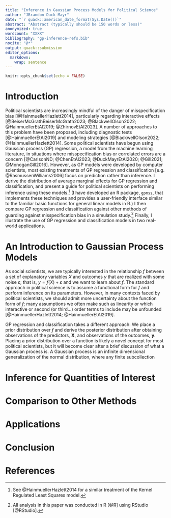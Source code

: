 ```yaml
---
title: "Inference in Gaussian Process Models for Political Science"
author: "JBrandon Duck-Mayr"
date: "`r quack::american_date_format(Sys.Date())`"
abstract: "Abstract (typically should be 150 words or less)"
anonymized: true
wordcount: "XXXX"
bibliography: "gp-inference-refs.bib"
nocite: "@*"
output: quack::submission
editor_options:
  markdown:
    wrap: sentence
---
```


```r
knitr::opts_chunk$set(echo = FALSE)
```

# Introduction

Political scientists are increasingly mindful of the danger of misspecification bias [@HainmuellerHazlett2014], particularly regarding interactive effects [@BeiserMcGrathBeiserMcGrath2023; @BlackwellOlson2022; @HainmuellerEtAl2019; @ZhirnovEtAl2023].
A number of approaches to this problem have been proposed, including diagnostic tests [@HainmuellerEtAl2019] and modeling strategies [@BlackwellOlson2022; @HainmuellerHazlett2014].
Some political scientists have begun using Gaussian process (GP) regression, a model from the machine learning literature, in situations where misspecification bias or correlated errors are a concern [@CarlsonND; @ChenEtAl2023; @DuckMayrEtAl2020; @Gill2021; @MonoganGill2016].
However, as GP models were developed by computer scientists, most existing treatments of GP regression and classification [e.g. @RasmussenWilliams2006] focus on prediction rather than inference.
I derive the distribution of average marginal effects for GP regression and classification, and present a guide for political scientists on performing inference using these models.[^1]
(I have developed an R package, `gpmss`, that implements these techniques and provides a user-friendly interface similar to the familiar basic functions for general linear models in R.)
I then compare GP regression and classification against other methods of guarding against misspecification bias in a simulation study.[^2]
Finally, I illustrate the use of GP regression and classification models in two real-world applications.

[^1]: See @HainmuellerHazlett2014 for a similar treatment of the Kernel Regulated Least Squares model.

[^2]: All analysis in this paper was conducted in R [@R] using RStudio [@RStudio].

<!-- Add a more detailed section on the problem(s) of misspecification bias
     (and correlated errors)? -->

# An Introduction to Gaussian Process Models

As social scientists, we are typically interested in the relationship $f$ between a set of explanatory variables $X$ and outcomes $y$ that are realized with some noise $\varepsilon$; that is, $y = f(X) + \varepsilon$ and we want to learn about $f$.
The standard approach in political science is to assume a functional form for $f$ and perform inference on its parameters.
However, in many contexts faced by political scientists, we should admit more uncertainty about the function form of $f$; many assumptions we often make such as linearity or which interactive or second (or third...) order terms to include may be unfounded [@HainmuellerHazlett2014; @HainmuellerEtAl2019].

GP regression and classification takes a different approach: We place a prior distribution over $f$ and derive the posterior distribution after obtaining observations of the predictors, $\mathbf{X}$, and observations of the outcomes, $\mathbf{y}$.
Placing a prior distribution over a function is likely a novel concept for most political scientists, but it will become clear after a brief discussion of what a Gaussian process is.
A Gaussian process is an infinite dimensional generalization of the normal distribution, where any finite subcollection 

# Inference for Quantities of Interest

# Comparison to Other Methods

# Applications

# Conclusion

# References
